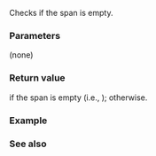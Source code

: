 {{cpp/container/span/title|empty}}
{{cpp/container/span/navbar}}
{{ddcl|since=c++20|1=
constexpr bool empty() const noexcept;
}}

Checks if the span is empty.

===Parameters===
(none)

===Return value===
{{c|true}} if the span is empty (i.e., {{c|1=size() == 0}}); {{c|false}} otherwise.

===Example===
{{example|code=
#include &lt;iomanip&gt;
#include &lt;iostream&gt;
#include &lt;span&gt;
 
int main()
{
    std::span&lt;const char&gt; span{"ABCDEF"};
 
    while (!span.empty())
    {
        std::cout &lt;&lt; std::quoted(span.data()) &lt;&lt; '\n';
        span = span.last(span.size() - 1);
    }
}
|output=
"ABCDEF"
"BCDEF"
"CDEF"
"DEF"
"EF"
"F"
""
}}

===See also===
{{dsc begin}}
{{dsc inc|cpp/container/span/dsc size}}
{{dsc end}}

{{langlinks|de|es|ja|pl|ru|zh}}